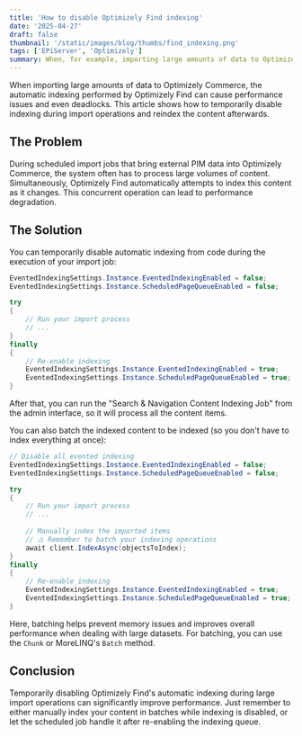 ```yaml
---
title: 'How to disable Optimizely Find indexing'
date: '2025-04-27'
draft: false
thumbnail: '/static/images/blog/thumbs/find_indexing.png'
tags: ['EPiServer', 'Optimizely']
summary: When, for example, importing large amounts of data to Optimizely Commerce, automatic indexing can cause performance issues. Learn how to temporarily disable Find indexing during import jobs.
---
```


When importing large amounts of data to Optimizely Commerce, the automatic indexing performed by Optimizely Find can cause performance issues and even deadlocks. This article shows how to temporarily disable indexing during import operations and reindex the content afterwards.

## The Problem

During scheduled import jobs that bring external PIM data into Optimizely Commerce, the system often has to process large volumes of content. Simultaneously, Optimizely Find automatically attempts to index this content as it changes. This concurrent operation can lead to performance degradation.

## The Solution

You can temporarily disable automatic indexing from code during the execution of your import job:

```csharp
EventedIndexingSettings.Instance.EventedIndexingEnabled = false;
EventedIndexingSettings.Instance.ScheduledPageQueueEnabled = false;

try
{
    // Run your import process
    // ...
}
finally
{
    // Re-enable indexing
    EventedIndexingSettings.Instance.EventedIndexingEnabled = true;
    EventedIndexingSettings.Instance.ScheduledPageQueueEnabled = true;
}
```

After that, you can run the "Search & Navigation Content Indexing Job" from the admin interface, so it will process all the content items.

You can also batch the indexed content to be indexed (so you don't have to index everything at once):

```csharp
// Disable all evented indexing
EventedIndexingSettings.Instance.EventedIndexingEnabled = false;
EventedIndexingSettings.Instance.ScheduledPageQueueEnabled = false;

try
{
    // Run your import process
    // ...
    
    // Manually index the imported items
    // ⚠️ Remember to batch your indexing operations
    await client.IndexAsync(objectsToIndex);
}
finally
{
    // Re-enable indexing
    EventedIndexingSettings.Instance.EventedIndexingEnabled = true;
    EventedIndexingSettings.Instance.ScheduledPageQueueEnabled = true;
}
```

Here, batching helps prevent memory issues and improves overall performance when dealing with large datasets. For batching, you can use the `Chunk` or MoreLINQ's `Batch` method.

## Conclusion

Temporarily disabling Optimizely Find's automatic indexing during large import operations can significantly improve performance. Just remember to either manually index your content in batches while indexing is disabled, or let the scheduled job handle it after re-enabling the indexing queue.